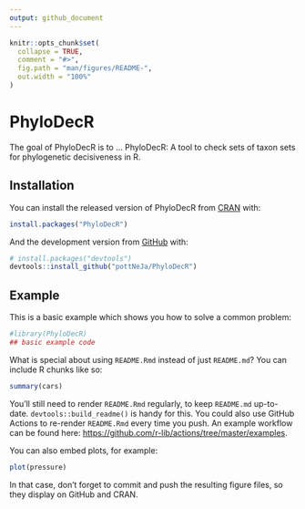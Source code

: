 ```yaml
---
output: github_document
---
```


<!-- README.md is generated from README.Rmd. Please edit that file -->

```r
knitr::opts_chunk$set(
  collapse = TRUE,
  comment = "#>",
  fig.path = "man/figures/README-",
  out.width = "100%"
)
```

# PhyloDecR

<!-- badges: start -->
<!-- badges: end -->

The goal of PhyloDecR is to ...
PhyloDecR: A tool to check sets of taxon sets for phylogenetic decisiveness in R.

## Installation

You can install the released version of PhyloDecR from [CRAN](https://CRAN.R-project.org) with:

``` r
install.packages("PhyloDecR")
```

And the development version from [GitHub](https://github.com/) with:

``` r
# install.packages("devtools")
devtools::install_github("pottNeJa/PhyloDecR")
```
## Example

This is a basic example which shows you how to solve a common problem:

```r
#library(PhyloDecR)
## basic example code
```

What is special about using `README.Rmd` instead of just `README.md`? You can include R chunks like so:

```r
summary(cars)
```

You'll still need to render `README.Rmd` regularly, to keep `README.md` up-to-date. `devtools::build_readme()` is handy for this. You could also use GitHub Actions to re-render `README.Rmd` every time you push. An example workflow can be found here: <https://github.com/r-lib/actions/tree/master/examples>.

You can also embed plots, for example:

```r
plot(pressure)
```

In that case, don't forget to commit and push the resulting figure files, so they display on GitHub and CRAN.
